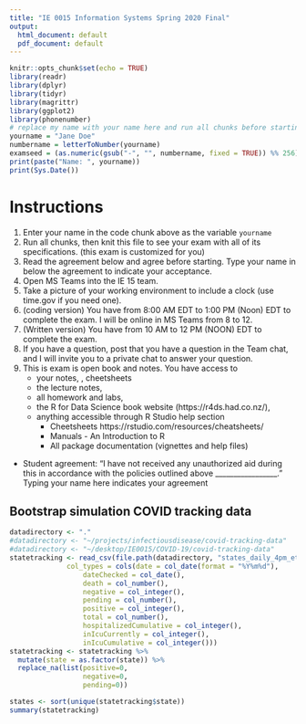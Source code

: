 ```yaml
---
title: "IE 0015 Information Systems Spring 2020 Final"
output:
  html_document: default
  pdf_document: default
---
```



```r
knitr::opts_chunk$set(echo = TRUE)
library(readr)
library(dplyr)
library(tidyr)
library(magrittr)
library(ggplot2)
library(phonenumber)
# replace my name with your name here and run all chunks before starting
yourname = "Jane Doe"
numbername = letterToNumber(yourname)
examseed = (as.numeric(gsub("-", "", numbername, fixed = TRUE)) %% 256)
print(paste("Name: ", yourname))
print(Sys.Date())
```

Instructions
=============

1. Enter your name in the code chunk above as the variable `yourname`
2. Run all chunks, then knit this file to see your exam with all of its specifications. (this exam is customized for you)
3. Read the agreement below and agree before starting.  Type your name in below the agreement to indicate your acceptance.
4. Open MS Teams into the IE 15 team. 
5. Take a picture of your working environment to include a clock (use time.gov if you need one).
6. (coding version) You have from 8:00 AM EDT to 1:00 PM (Noon) EDT to complete the exam.  I will be online in MS Teams from 8 to 12.
6. (Written version)  You have from 10 AM to 12 PM (NOON) EDT to complete the exam.
7. If you have a question, post that you have a question in the Team chat, and I will invite you to a private chat to answer your question. 
8. This is exam is open book and notes. You have access to 
    - your notes, , cheetsheets
    - the lecture notes, 
    - all homework  and labs, 
    -  the R for Data Science book website (https://r4ds.had.co.nz/), 
    - anything accessible through R Studio help section 
        -  Cheetsheets https://rstudio.com/resources/cheatsheets/
        -  Manuals - An Introduction to R
        -  All package documentation (vignettes and help files)

- Student agreement: 	"I have not received any unauthorized aid during this <assignment/quiz/exam> in accordance with the policies outlined above _________________."   Typing your name here indicates your agreement

## Bootstrap simulation COVID tracking data



```r
datadirectory <- "."
#datadirectory <- "~/projects/infectiousdisease/covid-tracking-data"
#datadirectory <- "~/desktop/IE0015/COVID-19/covid-tracking-data"
statetracking <- read_csv(file.path(datadirectory, "states_daily_4pm_et.csv"),
              col_types = cols(date = col_date(format = "%Y%m%d"),
                  dateChecked = col_date(), 
                  death = col_number(),
                  negative = col_integer(), 
                  pending = col_number(),
                  positive = col_integer(), 
                  total = col_number(),
                  hospitalizedCumulative = col_integer(),
                  inIcuCurrently = col_integer(),
                  inIcuCumulative = col_integer()))
statetracking <- statetracking %>% 
  mutate(state = as.factor(state)) %>%
  replace_na(list(positive=0,
                  negative=0,
                  pending=0))

states <- sort(unique(statetracking$state))
summary(statetracking)
```